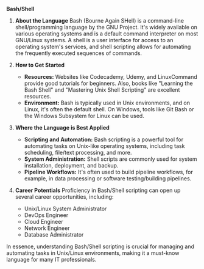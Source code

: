 **Bash/Shell**

1. **About the Language**
   Bash (Bourne Again SHell) is a command-line shell/programming language by the GNU Project. It's widely available on various operating systems and is a default command interpreter on most GNU/Linux systems. A shell is a user interface for access to an operating system's services, and shell scripting allows for automating the frequently executed sequences of commands.

2. **How to Get Started**

   - **Resources:** Websites like Codecademy, Udemy, and LinuxCommand provide good tutorials for beginners. Also, books like "Learning the Bash Shell" and "Mastering Unix Shell Scripting" are excellent resources.
   - **Environment:** Bash is typically used in Unix environments, and on Linux, it's often the default shell. On Windows, tools like Git Bash or the Windows Subsystem for Linux can be used.

3. **Where the Language is Best Applied**

   - **Scripting and Automation:** Bash scripting is a powerful tool for automating tasks on Unix-like operating systems, including task scheduling, file/text processing, and more.
   - **System Administration:** Shell scripts are commonly used for system installation, deployment, and backup.
   - **Pipeline Workflows:** It's often used to build pipeline workflows, for example, in data processing or software testing/building pipelines.

4. **Career Potentials**
   Proficiency in Bash/Shell scripting can open up several career opportunities, including:
   - Unix/Linux System Administrator
   - DevOps Engineer
   - Cloud Engineer
   - Network Engineer
   - Database Administrator

In essence, understanding Bash/Shell scripting is crucial for managing and automating tasks in Unix/Linux environments, making it a must-know language for many IT professionals.
